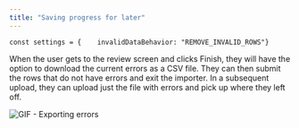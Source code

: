 ```yaml
---
title: "Saving progress for later"
---
```


```
const settings = {    invalidDataBehavior: "REMOVE_INVALID_ROWS"}
```

When the user gets to the review screen and clicks Finish, they will have the option to download the current errors as a CSV file. They can then submit the rows that do not have errors and exit the importer. In a subsequent upload, they can upload just the file with errors and pick up where they left off.

![GIF - Exporting errors](/assets/images/exporting-error-file-f0c3f081417da66e0e9ee2c344ba6784.gif)
